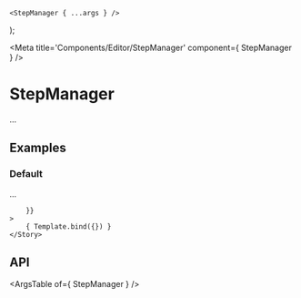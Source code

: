 
	<StepManager { ...args } />
);

<Meta title='Components/Editor/StepManager' component={ StepManager } />

# StepManager

...

## Examples

### Default

...

<Canvas>
	<Story
		name="Default"
		args={{
			
		}}
	>
		{ Template.bind({}) }
	</Story>
</Canvas>

## API

<ArgsTable of={ StepManager } />
